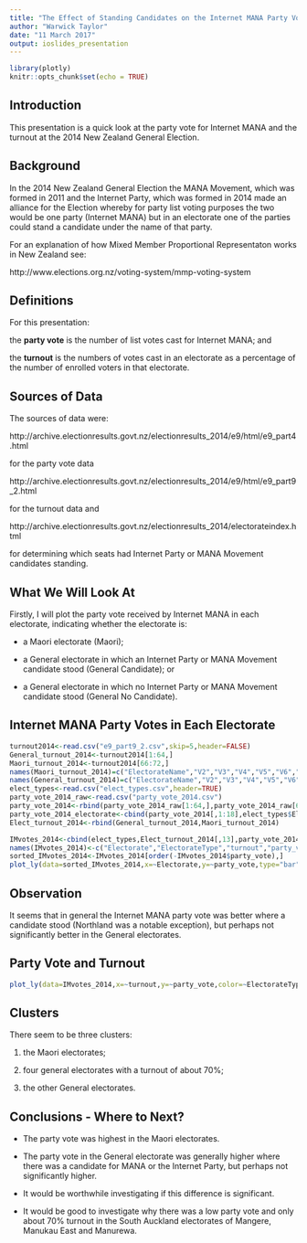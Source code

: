 ```yaml
---
title: "The Effect of Standing Candidates on the Internet MANA Party Vote - a Preliminary Look"
author: "Warwick Taylor"
date: "11 March 2017"
output: ioslides_presentation
---
```


```r
library(plotly)
knitr::opts_chunk$set(echo = TRUE)
```
## Introduction


This presentation is a quick look at the party vote for Internet MANA and the turnout at the 2014 New Zealand General Election.

## Background

In the 2014 New Zealand General Election the MANA Movement, which
was formed in 2011 and the Internet Party, which was formed in 
2014 made an alliance for the Election whereby for party list voting purposes the two would be one party (Internet MANA) but in an electorate one of the parties could stand a candidate under the
name of that party.

For an explanation of how Mixed Member Proportional Representaton
works in New Zealand see:

http://www.elections.org.nz/voting-system/mmp-voting-system





## Definitions

For this presentation:

the **party vote** is the number of list votes cast for Internet MANA; and

the **turnout** is the numbers of votes cast in an electorate as a percentage of the number of enrolled voters in that electorate. 

##  Sources of Data

The sources of data were:

http://archive.electionresults.govt.nz/electionresults_2014/e9/html/e9_part4.html

for the party vote data 

http://archive.electionresults.govt.nz/electionresults_2014/e9/html/e9_part9_2.html

for the turnout data and

http://archive.electionresults.govt.nz/electionresults_2014/electorateindex.html

for determining which seats had Internet Party or MANA Movement candidates standing.

## What We Will Look At

Firstly, I will plot the party vote received by Internet MANA in each electorate, indicating whether the electorate is:

- a Maori electorate (Maori);

- a General electorate in which an Internet Party or MANA Movement candidate stood (General Candidate); or

- a General electorate in which no Internet Party or MANA Movement candidate stood (General No Candidate).

## Internet MANA Party Votes in Each Electorate

```r



turnout2014<-read.csv("e9_part9_2.csv",skip=5,header=FALSE)
General_turnout_2014<-turnout2014[1:64,]
Maori_turnout_2014<-turnout2014[66:72,]
names(Maori_turnout_2014)=c("ElectorateName","V2","V3","V4","V5","V6","V7","V8","V9","V10","V11","V12","V13","V14","V15")
names(General_turnout_2014)=c("ElectorateName","V2","V3","V4","V5","V6","V7","V8","V9","V10","V11","V12","V13","V14","V15")
elect_types<-read.csv("elect_types.csv",header=TRUE)
party_vote_2014_raw<-read.csv("party_vote_2014.csv")
party_vote_2014<-rbind(party_vote_2014_raw[1:64,],party_vote_2014_raw[66:72,])
party_vote_2014_electorate<-cbind(party_vote_2014[,1:18],elect_types$ElectorateType)
Elect_turnout_2014<-rbind(General_turnout_2014,Maori_turnout_2014)

IMvotes_2014<-cbind(elect_types,Elect_turnout_2014[,13],party_vote_2014_electorate$INTERNET_MANA)
names(IMvotes_2014)<-c("Electorate","ElectorateType","turnout","party_vote")
sorted_IMvotes_2014<-IMvotes_2014[order(-IMvotes_2014$party_vote),]
plot_ly(data=sorted_IMvotes_2014,x=~Electorate,y=~party_vote,type="bar",color=~ElectorateType)
```

## Observation

It seems that in general the Internet MANA party vote was better where a candidate stood (Northland was a notable exception), but perhaps not significantly better in the General electorates.

## Party Vote and Turnout

```r
plot_ly(data=IMvotes_2014,x=~turnout,y=~party_vote,color=~ElectorateType,text=~Electorate,type="scatter", mode="markers")
```

## Clusters

There seem to be three clusters:

1. the Maori electorates;

2. four general electorates with a turnout of about 70%; 

3. the other General electorates.


## Conclusions - Where to Next?

* The party vote was highest in the Maori electorates.

* The party vote in the General electorate was generally higher
  where there was a candidate for MANA or the Internet Party, 
  but perhaps not significantly higher.
  
* It would be worthwhile investigating if this difference is
  significant.
  
* It would be good to investigate why there was a low party vote
  and only about 70% turnout in the South Auckland electorates of
  Mangere, Manukau East and Manurewa.

